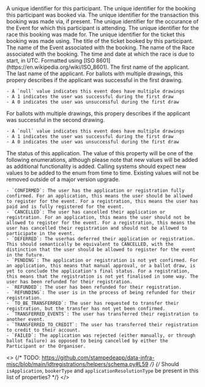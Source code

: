 
<Property name="id" type="string">
  A unique identifier for this participant.
</Property>

<Property name="bookingId" type="string">
  The unique identifier for the booking this participant was booked via.
</Property>

<Property name="transactionId" type="string | undefined">
  The unique identifier for the transaction this booking was made via, if
  present.
</Property>

<Property name="eventOccuranceId" type="string">
  The unique identifier for the occurance of the Event for which this
  participant is attending.
</Property>

<Property name="raceId" type="ID">
  The unique identifier for the race this booking was made for.
</Property>

<Property name="ticketId" type="ID">
  The unique identifier for the ticket this booking was made using.
</Property>

<Property name="ticketTitle" type="string">
  The title of the ticket booked by this participant.
</Property>

<Property name="eventName" type="string">
  The name of the Event associated with the booking.
</Property>

<Property name="raceName" type="string">
  The name of the Race associated with the booking.
</Property>

<Property name="raceStartDate" type="string">
  The time and date at which the race is due to start, in UTC. Formatted using
  [ISO 8601](https://en.wikipedia.org/wiki/ISO_8601).
</Property>

<Property name="firstName" type="string">
  The first name of the applicant.
</Property>

<Property name="firstName" type="string">
  The last name of the applicant.
</Property>

<Property name="isSuccessfulFirstDraw" type="integer | null">
  For ballots with multiple drawings, this propery describes if the applicant
  was successful in the first drawing.

    - A `null` value indicates this event does have multiple drawings
    - A 1 indicates the user was successful during the first draw
    - A 0 indicates the user was unsuccessful during the first draw

</Property>

<Property name="isSuccessfulSecondDraw" type="integer | null">
  For ballots with multiple drawings, this propery describes if the applicant
  was successful in the second drawing.

    - A `null` value indicates this event does have multiple drawings
    - A 1 indicates the user was successful during the first draw
    - A 0 indicates the user was unsuccessful during the first draw

</Property>

<Property name="status" type="string">
  The status of this application. The value of this property will be one of the following enumerations, although please note that new values will be added as additional functionality is added. Calling systems should expect new values to be added to the enum from time to time. Existing values will not be removed outside of a major version upgrade.

    - `CONFIRMED`: The user has the application or registration fully confirmed. For an application, this means the user should be allowed to register for the event. For a registration, this means the user has paid and is fully registered for the event.
    - `CANCELLED`: The user has cancelled their application or registration. For an application, this means the user should not be allowed to register for the event. For a registration, this means the user has cancelled their registration and should not be allowed to participate in the event.
    - `DEFERRED`: The userhas deferred their application or registration. This should semantically be equivalent to CANCELLED, with the distinction that the user should be allowed to register for the event in the future.
    - `PENDING`: The application or registration is not yet confirmed. For an application, this means that manual approval, or a ballot draw, is yet to conclude the application's final status. For a registration, this means that the registration is not yet finalised in some way. The user has been refunded for their registration.
    - `REFUNDED`: The user has been refunded for their registration.
    - `REFUNDING`: The user is in the process of being refunded for their registration.
    - `TO_BE_TRANSFERRED`: The user has requested to transfer their registration, but the transfer has not yet been confirmed.
    - `TRANSFERRED_EVENTS`: The user has transferred their registration to another event.
    - `TRANSFERRED_TO_CREDIT`: The user has transferred their registration to credit to their account.
    - `FAILED`: The application was rejected (either manually, or through ballot failure) as opposed to being cancelled by either the Participant or the Organiser.

</Property>

<>
  {/* TODO: https://github.com/stampedeapp/data-infra-misc/blob/main/ldtregistrations/helpers/schema.py#L59 */}
  {/* Should `isApplication`, `bookerType` and `applicationResolutionType` be present
in this list of properties?
 */}
</>
